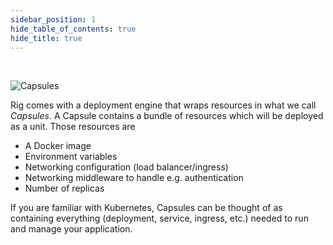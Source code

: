 ```yaml
---
sidebar_position: 1
hide_table_of_contents: true
hide_title: true
---
```



<br/>

![Capsules](/img/banners/capsules-banner.png "Capsules")

Rig comes with a deployment engine that wraps resources in what we call _Capsules_.
A Capsule contains a bundle of resources which will be deployed as a unit. Those resources are

- A Docker image
- Environment variables
- Networking configuration (load balancer/ingress)
- Networking middleware to handle e.g. authentication
- Number of replicas

If you are familiar with Kubernetes, Capsules can be thought of as containing everything (deployment, service, ingress, etc.) needed to run and manage your application.

<GettingStarted />
